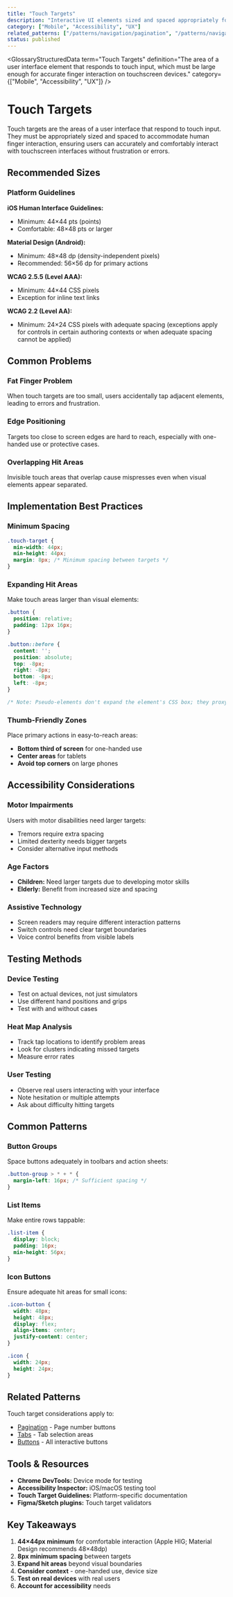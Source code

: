 ```yaml
---
title: "Touch Targets"
description: "Interactive UI elements sized and spaced appropriately for touch interaction on mobile devices"
category: ["Mobile", "Accessibility", "UX"]
related_patterns: ["/patterns/navigation/pagination", "/patterns/navigation/tabs", "/patterns/forms/buttons"]
status: published
---
```



<GlossaryStructuredData
  term="Touch Targets"
  definition="The area of a user interface element that responds to touch input, which must be large enough for accurate finger interaction on touchscreen devices."
  category={["Mobile", "Accessibility", "UX"]}
/>

# Touch Targets

Touch targets are the areas of a user interface that respond to touch input. They must be appropriately sized and spaced to accommodate human finger interaction, ensuring users can accurately and comfortably interact with touchscreen interfaces without frustration or errors.

## Recommended Sizes

### Platform Guidelines

**iOS Human Interface Guidelines:**
- Minimum: 44×44 pts (points)
- Comfortable: 48×48 pts or larger

**Material Design (Android):**
- Minimum: 48×48 dp (density-independent pixels)
- Recommended: 56×56 dp for primary actions

**WCAG 2.5.5 (Level AAA):**
- Minimum: 44×44 CSS pixels
- Exception for inline text links

**WCAG 2.2 (Level AA):**
- Minimum: 24×24 CSS pixels with adequate spacing (exceptions apply for controls in certain authoring contexts or when adequate spacing cannot be applied)

## Common Problems

### Fat Finger Problem
When touch targets are too small, users accidentally tap adjacent elements, leading to errors and frustration.

### Edge Positioning
Targets too close to screen edges are hard to reach, especially with one-handed use or protective cases.

### Overlapping Hit Areas
Invisible touch areas that overlap cause mispresses even when visual elements appear separated.

## Implementation Best Practices

### Minimum Spacing
```css
.touch-target {
  min-width: 44px;
  min-height: 44px;
  margin: 8px; /* Minimum spacing between targets */
}
```

### Expanding Hit Areas
Make touch areas larger than visual elements:
```css
.button {
  position: relative;
  padding: 12px 16px;
}

.button::before {
  content: '';
  position: absolute;
  top: -8px;
  right: -8px;
  bottom: -8px;
  left: -8px;
}

/* Note: Pseudo-elements don't expand the element's CSS box; they proxy events to the parent but can be brittle. Consider using padding or min-size for more robust hit areas. */
```

### Thumb-Friendly Zones
Place primary actions in easy-to-reach areas:
- **Bottom third of screen** for one-handed use
- **Center areas** for tablets
- **Avoid top corners** on large phones

## Accessibility Considerations

### Motor Impairments
Users with motor disabilities need larger targets:
- Tremors require extra spacing
- Limited dexterity needs bigger targets
- Consider alternative input methods

### Age Factors
- **Children:** Need larger targets due to developing motor skills
- **Elderly:** Benefit from increased size and spacing

### Assistive Technology
- Screen readers may require different interaction patterns
- Switch controls need clear target boundaries
- Voice control benefits from visible labels

## Testing Methods

### Device Testing
- Test on actual devices, not just simulators
- Use different hand positions and grips
- Test with and without cases

### Heat Map Analysis
- Track tap locations to identify problem areas
- Look for clusters indicating missed targets
- Measure error rates

### User Testing
- Observe real users interacting with your interface
- Note hesitation or multiple attempts
- Ask about difficulty hitting targets

## Common Patterns

### Button Groups
Space buttons adequately in toolbars and action sheets:
```css
.button-group > * + * {
  margin-left: 16px; /* Sufficient spacing */
}
```

### List Items
Make entire rows tappable:
```css
.list-item {
  display: block;
  padding: 16px;
  min-height: 56px;
}
```

### Icon Buttons
Ensure adequate hit areas for small icons:
```css
.icon-button {
  width: 48px;
  height: 48px;
  display: flex;
  align-items: center;
  justify-content: center;
}

.icon {
  width: 24px;
  height: 24px;
}
```

## Related Patterns

Touch target considerations apply to:
- [Pagination](/patterns/navigation/pagination) - Page number buttons
- [Tabs](/patterns/navigation/tabs) - Tab selection areas
- [Buttons](/patterns/forms/buttons) - All interactive buttons

## Tools & Resources

- **Chrome DevTools:** Device mode for testing
- **Accessibility Inspector:** iOS/macOS testing tool
- **Touch Target Guidelines:** Platform-specific documentation
- **Figma/Sketch plugins:** Touch target validators

## Key Takeaways

1. **44×44px minimum** for comfortable interaction (Apple HIG; Material Design recommends 48×48dp)
2. **8px minimum spacing** between targets
3. **Expand hit areas** beyond visual boundaries
4. **Consider context** - one-handed use, device size
5. **Test on real devices** with real users
6. **Account for accessibility** needs
